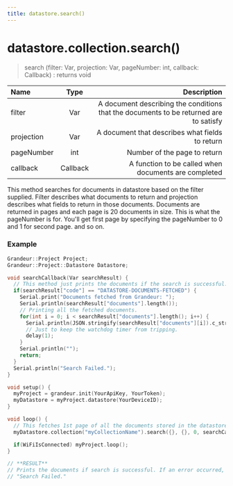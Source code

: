 ```yaml
---
title: datastore.search()
---
```


# datastore.collection.search()

>search (filter: Var, projection: Var, pageNumber: int, callback: Callback) : returns void

| Name       | Type |   Description |
| :------------ | :---------: | ----------: |
| filter        |    Var    | A document describing the conditions that the documents to be returned are to satisfy|
| projection        |    Var    | A document that describes what fields to return |
| pageNumber        |    int    | Number of the page to return|
| callback        |    Callback    | A function to be called when documents are completed|


This method searches for documents in datastore based on the filter supplied. Filter describes what documents to return and projection describes what fields to return in those documents. Documents are returned in pages and each page is 20 documents in size. This is what the pageNumber is for. You'll get first page by specifying the pageNumber to 0 and 1 for second page. and so on.

### Example

```cpp
Grandeur::Project Project;
Grandeur::Project::Datastore Datastore;

void searchCallback(Var searchResult) {
  // This method just prints the documents if the search is successful.
  if(searchResult["code"] == "DATASTORE-DOCUMENTS-FETCHED") {
    Serial.print("Documents fetched from Grandeur: ");
    Serial.println(searchResult["documents"].length());
    // Printing all the fetched documents.
    for(int i = 0; i < searchResult["documents"].length(); i++) {
      Serial.println(JSON.stringify(searchResult["documents"][i]).c_str());
      // Just to keep the watchdog timer from tripping.
      delay(1);
    }
    Serial.println("");
    return;
  }
  Serial.println("Search Failed.");
}

void setup() {
  myProject = grandeur.init(YourApiKey, YourToken);
  myDatastore = myProject.datastore(YourDeviceID);
}

void loop() {
  // This fetches 1st page of all the documents stored in the datastore.
  myDatastore.collection("myCollectionName").search({}, {}, 0, searchCallback);

  if(WiFiIsConnected) myProject.loop();
}

// **RESULT**
// Prints the documents if search is successful. If an error occurred, it prints
// "Search Failed."
```